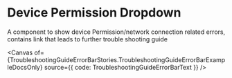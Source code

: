 
<Meta of={TroubleshootingGuideErrorBarStories} />

# Device Permission Dropdown

A component to show device Permission/network connection related errors, contains link that leads to further trouble shooting guide

<Canvas
  of={TroubleshootingGuideErrorBarStories.TroubleshootingGuideErrorBarExampleDocsOnly}
  source={{ code: TroubleshootingGuideErrorBarText }}
/>

<ArgTypes of={_TroubleshootingGuideErrorBar} />
